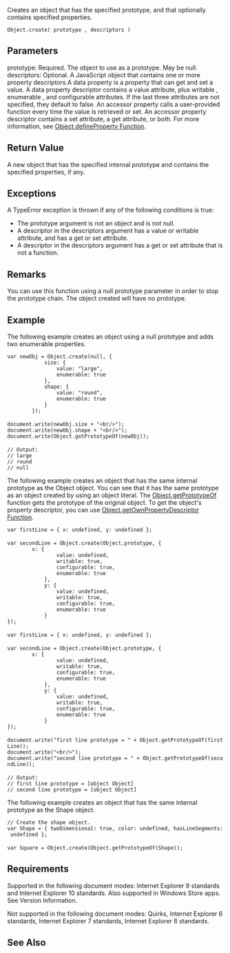 Creates an object that has the specified prototype, and that optionally contains specified properties.

 Object.create( prototype , descriptors )

==Parameters==
; prototype: Required. The object to use as a prototype. May be null.
; descriptors: Optional. A JavaScript object that contains one or more property descriptors.A data property is a property that can get and set a value. A data property descriptor contains a value attribute, plus writable , enumerable , and configurable attributes. If the last three attributes are not specified, they default to false. An accessor property calls a user-provided function every time the value is retrieved or set. An accessor property descriptor contains a set attribute, a get attribute, or both. For more information, see [[Object/Object.defineProperty|Object.defineProperty Function]].

==Return Value==
A new object that has the specified internal prototype and contains the specified properties, if any.


==Exceptions==
A TypeError exception is thrown if any of the following conditions is true:

* The prototype argument is not an object and is not null.
* A descriptor in the descriptors argument has a value or writable attribute, and has a get or set attribute.
* A descriptor in the descriptors argument has a get or set attribute that is not a function.

==Remarks==
You can use this function using a null prototype parameter in order to stop the prototype chain. The object created will have no prototype.


==Example==
The following example creates an object using a null prototype and adds two enumerable properties.

 var newObj = Object.create(null, {
             size: {
                 value: "large",
                 enumerable: true
             },
             shape: {
                 value: "round",
                 enumerable: true
             }
         });
 
 document.write(newObj.size + "&lt;br/&gt;");
 document.write(newObj.shape + "&lt;br/&gt;");
 document.write(Object.getPrototypeOf(newObj));
 
 // Output:
 // large
 // round
 // null
The following example creates an object that has the same internal prototype as the Object object. You can see that it has the same prototype as an object created by using an object literal. The [[Object/Object.getPrototypeOf|Object.getPrototypeOf]] function gets the prototype of the original object. To get the object's property descriptor, you can use [[Object/Object.getOwnPropertyDescriptor Function|Object.getOwnPropertyDescriptor Function]].

 var firstLine = { x: undefined, y: undefined };
 
 var secondLine = Object.create(Object.prototype, {
         x: {
                 value: undefined, 
                 writable: true, 
                 configurable: true, 
                 enumerable: true
             },
             y: {
                 value: undefined, 
                 writable: true, 
                 configurable: true, 
                 enumerable: true
             }
 });
 
 var firstLine = { x: undefined, y: undefined };
 
 var secondLine = Object.create(Object.prototype, {
         x: {
                 value: undefined, 
                 writable: true, 
                 configurable: true, 
                 enumerable: true
             },
             y: {
                 value: undefined, 
                 writable: true, 
                 configurable: true, 
                 enumerable: true
             }
 });
 
 document.write("first line prototype = " + Object.getPrototypeOf(firstLine));
 document.write("&lt;br/&gt;");
 document.write("second line prototype = " + Object.getPrototypeOf(secondLine));
 
 // Output:
 // first line prototype = [object Object]
 // second line prototype = [object Object]
The following example creates an object that has the same internal prototype as the Shape object.

 // Create the shape object.
 var Shape = { twoDimensional: true, color: undefined, hasLineSegments: undefined };
 
 var Square = Object.create(Object.getPrototypeOf(Shape));

==Requirements==
Supported in the following document modes: Internet Explorer 9 standards and Internet Explorer 10 standards. Also supported in Windows Store apps. See Version Information.

Not supported in the following document modes: Quirks, Internet Explorer 6 standards, Internet Explorer 7 standards, Internet Explorer 8 standards.


==See Also==

              

              

              
